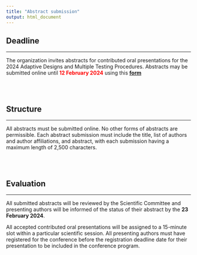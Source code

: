 ---
title: "Abstract submission"
output: html_document
---

<!-- <style type="text/css"> -->
<!-- body { -->
<!--  background-image: url("coming_soon.jpg"); -->
<!--  background-position: center top; -->
<!--  background-size: 100% auto; -->
<!-- } -->
<!-- </style>  -->

<style type="text/css">
h1.title {
  font-size: 36px;
  color: DarkRed;
  text-align: center;
}
</style>

<!-- ![](images/coming_soon3.gif){width=100%} -->

## Deadline

<hr>

The organization invites abstracts for contributed oral presentations for
the 2024 Adaptive Designs and Multiple Testing Procedures. 
Abstracts may be submitted online until <b><font color="#ff0000">12 February 2024</font></b> using this [**form**](https://www.conftool.org/admtp-workshop-2024)

<br><br>

## Structure

<hr>

All abstracts must be submitted online. No other forms of abstracts are permissible.
Each abstract submission must include the title, list of authors and author affiliations, and abstract, with each
submission having a maximum length of 2,500 characters. 

<!-- In the abstract submission process, authors are -->
<!-- requested to select up to three methodological topics and one application area from the list above that are -->
<!-- most relevant to the abstract. The number of oral abstract submissions with the same presenting author is -->
<!-- limited to one. -->

<br><br>

## Evaluation

<hr>

All submitted abstracts will be reviewed by the Scientific Committee and presenting
authors will be informed of the status of their abstract by the **23 February 2024**.

All accepted contributed oral presentations will be assigned to a 15-minute slot within a particular scientific
session. All presenting authors must have registered for the conference before the registration deadline date for
their presentation to be included in the conference program.


